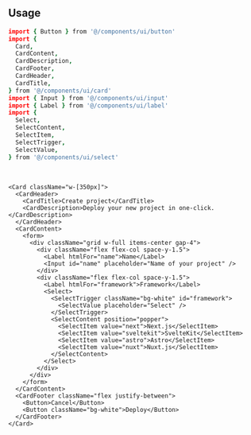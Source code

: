 ```coffeescript file=<rootDir>/src/components/ui/card.tsx title="components/ui/card.tsx"
```

<br />

## Usage

```coffeescript
import { Button } from '@/components/ui/button'
import {
  Card,
  CardContent,
  CardDescription,
  CardFooter,
  CardHeader,
  CardTitle,
} from '@/components/ui/card'
import { Input } from '@/components/ui/input'
import { Label } from '@/components/ui/label'
import {
  Select,
  SelectContent,
  SelectItem,
  SelectTrigger,
  SelectValue,
} from '@/components/ui/select'
```

<br />

```tsx
<Card className="w-[350px]">
  <CardHeader>
    <CardTitle>Create project</CardTitle>
    <CardDescription>Deploy your new project in one-click.</CardDescription>
  </CardHeader>
  <CardContent>
    <form>
      <div className="grid w-full items-center gap-4">
        <div className="flex flex-col space-y-1.5">
          <Label htmlFor="name">Name</Label>
          <Input id="name" placeholder="Name of your project" />
        </div>
        <div className="flex flex-col space-y-1.5">
          <Label htmlFor="framework">Framework</Label>
          <Select>
            <SelectTrigger className="bg-white" id="framework">
              <SelectValue placeholder="Select" />
            </SelectTrigger>
            <SelectContent position="popper">
              <SelectItem value="next">Next.js</SelectItem>
              <SelectItem value="sveltekit">SvelteKit</SelectItem>
              <SelectItem value="astro">Astro</SelectItem>
              <SelectItem value="nuxt">Nuxt.js</SelectItem>
            </SelectContent>
          </Select>
        </div>
      </div>
    </form>
  </CardContent>
  <CardFooter className="flex justify-between">
    <Button>Cancel</Button>
    <Button className="bg-white">Deploy</Button>
  </CardFooter>
</Card>
```